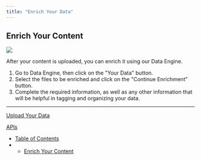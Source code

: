 ```yaml
---
title: "Enrich Your Data"
---
```


## Enrich Your Content

![](https://files.readme.io/2568185cb0eb3e122f88ee1a308e69aceab294f84845e41cbba637835303d5ca-EnrichingContent.gif)

After your content is uploaded, you can enrich it using our Data Engine.

1. Go to Data Engine, then click on the "Your Data" button.
2. Select the files to be enriched and click on the "Continue Enrichment" button.
3. Complete the required information, as well as any other information that will be helpful in tagging and organizing your data.

***

[Upload Your Data](/docs/upload-your-data)

[APIs](/docs/apis)

* [Table of Contents](#)
* * [Enrich Your Content](#enrich-your-content)
